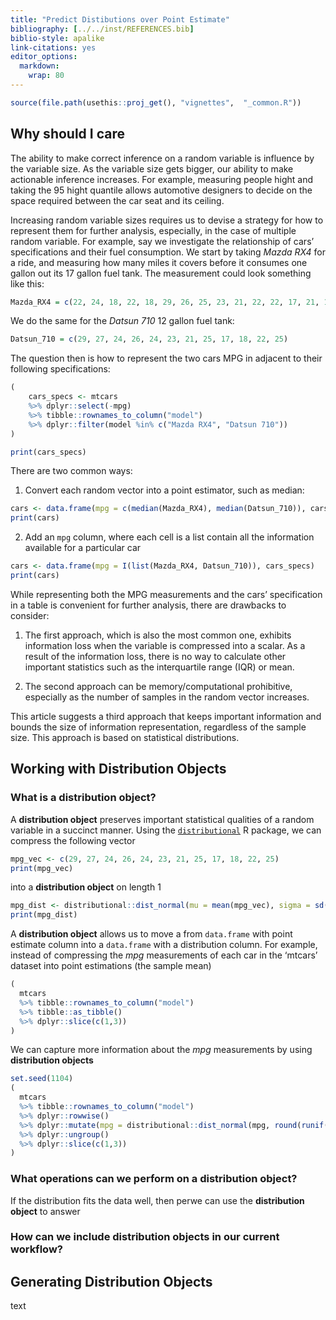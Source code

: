 ---
title: "Predict Distibutions over Point Estimate"
bibliography: [../../inst/REFERENCES.bib]
biblio-style: apalike
link-citations: yes
editor_options: 
  markdown: 
    wrap: 80
---

<!-- Compress random variables into distribution objects -->

```{r, include = FALSE}
source(file.path(usethis::proj_get(), "vignettes",  "_common.R"))
```

## Why should I care

The ability to make correct inference on a random variable is influence by the
variable size. As the variable size gets bigger, our ability to make actionable
inference increases. For example, measuring people hight and taking the 95 hight
quantile allows automotive designers to decide on the space required between the
car seat and its ceiling.

Increasing random variable sizes requires us to devise a strategy for how to
represent them for further analysis, especially, in the case of multiple random
variable. For example, say we investigate the relationship of cars'
specifications and their fuel consumption. We start by taking *Mazda RX4* for a
ride, and measuring how many miles it covers before it consumes one gallon out
its 17 gallon fuel tank. The measurement could look something like this:

```{r, echo=TRUE}
Mazda_RX4 = c(22, 24, 18, 22, 18, 29, 26, 25, 23, 21, 22, 22, 17, 21, 19, 20, 24)
```

We do the same for the *Datsun 710* 12 gallon fuel tank:

```{r, echo=TRUE}
Datsun_710 = c(29, 27, 24, 26, 24, 23, 21, 25, 17, 18, 22, 25)
```

The question then is how to represent the two cars MPG in adjacent to their
following specifications:

```{r, results='hide'}
(
    cars_specs <- mtcars 
    %>% dplyr::select(-mpg) 
    %>% tibble::rownames_to_column("model")
    %>% dplyr::filter(model %in% c("Mazda RX4", "Datsun 710"))
)
```

```{r, echo=TRUE}
print(cars_specs)
```


There are two common ways:

1. Convert each random vector into a point estimator, such as median:

```{r, echo = TRUE}
cars <- data.frame(mpg = c(median(Mazda_RX4), median(Datsun_710)), cars_specs)
print(cars)
```

2. Add an `mpg` column, where each cell is a list contain all the information
available for a particular car

```{r, echo = TRUE}
cars <- data.frame(mpg = I(list(Mazda_RX4, Datsun_710)), cars_specs)
print(cars)
```

While representing both the MPG measurements and the cars' specification in a
table is convenient for further analysis, there are drawbacks to consider:

1. The first approach, which is also the most common one, exhibits information
loss when the variable is compressed into a scalar. As a result of the
information loss, there is no way to calculate other important statistics such
as the interquartile range (IQR) or mean.

2. The second approach can be memory/computational prohibitive, especially as
the number of samples in the random vector increases.

This article suggests a third approach that keeps important information and
bounds the size of information representation, regardless of the sample size.
This approach is based on statistical distributions.


<!-- using statistical distributions allows us to capture information in a succinct manner. -->
<!-- A variable of length n, can be compressed to a small set of parameters. For -->
<!-- example, the normal distribution, takes a variable of 100 numbers, and represent -->
<!-- it by two parameters, named mu ($\mu$) and sigma ($\sigma$), which correspond to -->
<!-- the mean and standard deviation of that variable.  -->


## Working with Distribution Objects

### What is a distribution object?

A **distribution object** preserves important statistical qualities of a random
variable in a succinct manner. Using the
[`distributional`](https://cran.r-project.org/web/packages/distributional/index.html)
R package, we can compress the following vector

```{r, echo=TRUE}
mpg_vec <- c(29, 27, 24, 26, 24, 23, 21, 25, 17, 18, 22, 25)
print(mpg_vec)
```

into a **distribution object** on length 1

```{r, echo=TRUE}
mpg_dist <- distributional::dist_normal(mu = mean(mpg_vec), sigma = sd(mpg_vec))
print(mpg_dist)
```

A **distribution object** allows us to move a from `data.frame` with point estimate column into a `data.frame` with a distribution column. 
For example, instead of compressing the *mpg* measurements of each car in the 'mtcars' dataset into point estimations (the sample mean)

```{r, echo=FALSE}
(
  mtcars
  %>% tibble::rownames_to_column("model")
  %>% tibble::as_tibble() 
  %>% dplyr::slice(c(1,3)) 
)
```

We can capture more information about the *mpg* measurements by using
**distribution objects**

```{r, echo=FALSE}
set.seed(1104)
(
  mtcars
  %>% tibble::rownames_to_column("model")
  %>% dplyr::rowwise() 
  %>% dplyr::mutate(mpg = distributional::dist_normal(mpg, round(runif(1, 1,3),1)))
  %>% dplyr::ungroup()
  %>% dplyr::slice(c(1,3))
)
```

### What operations can we perform on a distribution object?

If the distribution fits the data well, then perwe can use the **distribution object** to answer 


### How can we include distribution objects in our current workflow?

<!-- * distribution objects can be represented in one column of data.frame -->

<!-- * purrr/dplyr operations on a column (e.g. taking the mean as a point estimate) -->

## Generating Distribution Objects

text
